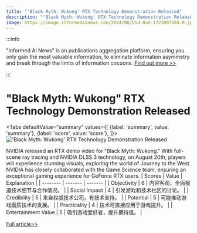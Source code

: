 ```yaml
---
title: "'Black Myth: Wukong' RTX Technology Demonstration Released"
description: "'Black Myth: Wukong' RTX Technology Demonstration Released"
image: https://image.informedainews.com/2024/08/Vid-8ud-1723807684-0.jpg
---
```



:::info

"Informed AI News" is an publications aggregation platform, ensuring you only gain the most valuable information, to eliminate information asymmetry and break through the limits of information cocoons.  [Find out more >>](/)

:::

# "Black Myth: Wukong" RTX Technology Demonstration Released


<Tabs
	defaultValue="summary"
	values={[
	{label: 'summary', value: 'summary'},
	{label: 'score', value: 'score'},
]}>
<TabItem value="summary">
<img
  src="https://image.informedainews.com/2024/08/Vid-8ud-1723807684-0.jpg"
  alt="'Black Myth: Wukong' RTX Technology Demonstration Released"
/>



NVIDIA released an RTX demo video for "Black Myth: Wukong."
With full-scene ray tracing and NVIDIA DLSS 3 technology,
on August 20th, players will experience stunning visuals,
exploring the world of Journey to the West.
NVIDIA has closely collaborated with the Game Science team,
ensuring an exceptional gaming experience for GeForce RTX users.
</TabItem>
<TabItem value="score">
	| Scores     | Value   | Explanation |
	| -------- | ------- | ------- |
	| Objectivity  | 6    | 内容客观，全面报道技术细节与合作情况。    |
	| Social Impact | 4     | 引发游戏和技术社区的讨论。    |
	| Credibility    | 5    | 来自权威技术公司，有技术支持。    |
	| Potential    | 5    | 可能推动游戏画质技术的发展。    |
	| Practicality    | 4    | 技术可直接应用于游戏提升。    |
	| Entertainment Value    | 5    | 吸引游戏爱好者，提升期待值。    |
</TabItem>
</Tabs>

[Full article>>](https://www.gcores.com/articles/186749)
